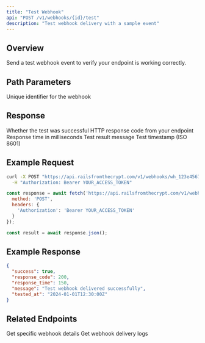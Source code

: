 ```yaml
---
title: "Test Webhook"
api: "POST /v1/webhooks/{id}/test"
description: "Test webhook delivery with a sample event"
---
```


## Overview

Send a test webhook event to verify your endpoint is working correctly.

## Path Parameters

<ParamField path="id" type="string" required>
  Unique identifier for the webhook
</ParamField>

## Response

<ResponseField name="success" type="boolean">
  Whether the test was successful
</ResponseField>

<ResponseField name="response_code" type="number">
  HTTP response code from your endpoint
</ResponseField>

<ResponseField name="response_time" type="number">
  Response time in milliseconds
</ResponseField>

<ResponseField name="message" type="string">
  Test result message
</ResponseField>

<ResponseField name="tested_at" type="string">
  Test timestamp (ISO 8601)
</ResponseField>

## Example Request

<CodeGroup>

```bash cURL
curl -X POST "https://api.railsfromthecrypt.com/v1/webhooks/wh_123e4567-e89b-12d3-a456-426614174000/test" \
  -H "Authorization: Bearer YOUR_ACCESS_TOKEN"
```

```javascript JavaScript
const response = await fetch('https://api.railsfromthecrypt.com/v1/webhooks/wh_123e4567-e89b-12d3-a456-426614174000/test', {
  method: 'POST',
  headers: {
    'Authorization': 'Bearer YOUR_ACCESS_TOKEN'
  }
});

const result = await response.json();
```

</CodeGroup>

## Example Response

<ResponseExample>

```json Success Response
{
  "success": true,
  "response_code": 200,
  "response_time": 150,
  "message": "Test webhook delivered successfully",
  "tested_at": "2024-01-01T12:30:00Z"
}
```

</ResponseExample>

## Related Endpoints

<CardGroup cols={2}>
  <Card
    title="Get Webhook"
    icon="search"
    href="/api/webhooks/get"
  >
    Get specific webhook details
  </Card>
  <Card
    title="Webhook Logs"
    icon="list"
    href="/api/webhooks/logs"
  >
    Get webhook delivery logs
  </Card>
</CardGroup>
